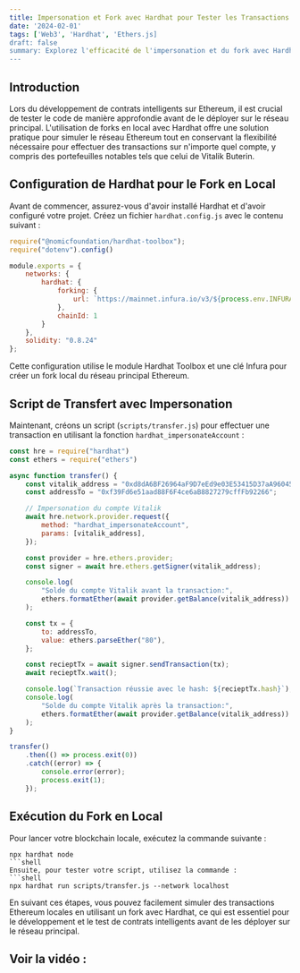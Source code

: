 ```yaml
---
title: Impersonation et Fork avec Hardhat pour Tester les Transactions Ethereum
date: '2024-02-01'
tags: ['Web3', 'Hardhat', 'Ethers.js]
draft: false
summary: Explorez l'efficacité de l'impersonation et du fork avec Hardhat pour tester et simuler des transactions Ethereum localement, offrant ainsi une solution robuste pour le développement de contrats intelligents.
---
```


## Introduction

Lors du développement de contrats intelligents sur Ethereum, il est crucial de tester le code de manière approfondie avant de le déployer sur le réseau principal. L'utilisation de forks en local avec Hardhat offre une solution pratique pour simuler le réseau Ethereum tout en conservant la flexibilité nécessaire pour effectuer des transactions sur n'importe quel compte, y compris des portefeuilles notables tels que celui de Vitalik Buterin.

## Configuration de Hardhat pour le Fork en Local

Avant de commencer, assurez-vous d'avoir installé Hardhat et d'avoir configuré votre projet. Créez un fichier `hardhat.config.js` avec le contenu suivant :

```js:hardhat.config.js
require("@nomicfoundation/hardhat-toolbox");
require("dotenv").config()

module.exports = {
    networks: {
        hardhat: {
            forking: {
                url: `https://mainnet.infura.io/v3/${process.env.INFURA_API_KEY}`
            },
            chainId: 1
        }
    },
    solidity: "0.8.24"
};
```

Cette configuration utilise le module Hardhat Toolbox et une clé Infura pour créer un fork local du réseau principal Ethereum.

## Script de Transfert avec Impersonation

Maintenant, créons un script (`scripts/transfer.js`) pour effectuer une transaction en utilisant la fonction `hardhat_impersonateAccount` :

```js:scripts/transfer.js
const hre = require("hardhat")
const ethers = require("ethers")

async function transfer() {
    const vitalik_address = "0xd8dA6BF26964aF9D7eEd9e03E53415D37aA96045";
    const addressTo = "0xf39Fd6e51aad88F6F4ce6aB8827279cffFb92266";

    // Impersonation du compte Vitalik
    await hre.network.provider.request({
        method: "hardhat_impersonateAccount",
        params: [vitalik_address],
    });

    const provider = hre.ethers.provider;
    const signer = await hre.ethers.getSigner(vitalik_address);

    console.log(
        "Solde du compte Vitalik avant la transaction:",
        ethers.formatEther(await provider.getBalance(vitalik_address))
    );

    const tx = {
        to: addressTo,
        value: ethers.parseEther("80"),
    };

    const recieptTx = await signer.sendTransaction(tx);
    await recieptTx.wait();

    console.log(`Transaction réussie avec le hash: ${recieptTx.hash}`);
    console.log(
        "Solde du compte Vitalik après la transaction:",
        ethers.formatEther(await provider.getBalance(vitalik_address))
    );
}

transfer()
    .then(() => process.exit(0))
    .catch((error) => {
        console.error(error);
        process.exit(1);
    });
```

## Exécution du Fork en Local
Pour lancer votre blockchain locale, exécutez la commande suivante :
```
npx hardhat node
```shell
Ensuite, pour tester votre script, utilisez la commande :
```shell
npx hardhat run scripts/transfer.js --network localhost
```
En suivant ces étapes, vous pouvez facilement simuler des transactions Ethereum locales en utilisant un fork avec Hardhat, ce qui est essentiel pour le développement et le test de contrats intelligents avant de les déployer sur le réseau principal.

## Voir la vidéo :

<YoutubeFacade
  videoId="9ubS_45oXws"
  title="Comment contrôler n'importe quel wallet sur la Blockchain !"
/>

